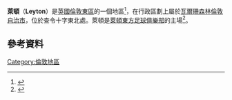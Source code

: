 {{Infobox UK place
|中文名 = 萊頓
|official_name=      Leyton
   |map_type=           Greater London
   |region=  倫敦
   |country= 英格蘭
   |london_borough=     Waltham Forest
   |constituency_westminster= [[萊頓和旺斯特德_(英國國會選區)|萊頓和旺斯特德]]
   |post_town=          LONDON
   |postcode_area=      E
   |postcode_district=  E10, E15, E20
   |dial_code=          020
   |os_grid_reference=  TQ375865
   |latitude=           51.560558
   |longitude=          -0.015465
   |static_image_name=        LeytonCentre.JPG
   |static_image_caption=     High Road Leyton in March 2013
}}

'''萊頓'''（'''Leyton'''）是[[英國|英國]][[倫敦東區|倫敦東區]]的一個地區<ref>{{cite web|title=London Places|url=http://www.london.gov.uk/sites/default/files/LP2011%20Chapter%202.pdf|website=GLA|publisher=Greater London Authority|accessdate=11 October 2015|archive-date=2015-09-06|archive-url=https://web.archive.org/web/20150906090756/http://www.london.gov.uk/sites/default/files/LP2011%20Chapter%202.pdf|dead-url=no}}</ref>，在行政區劃上屬於[[瓦爾珊森林倫敦自治市|瓦爾珊森林倫敦自治市]]，位於查令十字東北{{convert|6.2|mi|km|0}}處。萊頓是[[萊頓東方足球俱樂部|萊頓東方足球俱樂部]]的主場<ref name="british-history.ac.uk">{{Cite web |url=http://www.british-history.ac.uk/report.aspx?compid=42767 |title=存档副本 |accessdate=2016-02-04 |archive-date=2014-08-31 |archive-url=https://web.archive.org/web/20140831072515/http://www.british-history.ac.uk/report.aspx?compid=42767 |dead-url=no }}</ref>。
== 參考資料 ==
{{Reflist}}
{{倫敦地區}}
[[Category:倫敦地區|Category:倫敦地區]]